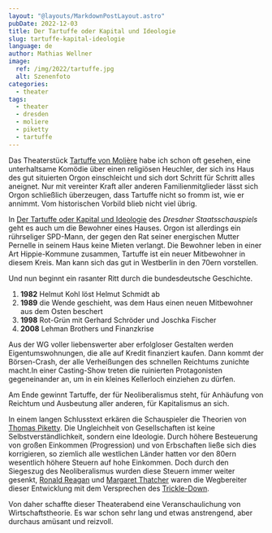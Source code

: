 ```yaml
---
layout: "@layouts/MarkdownPostLayout.astro"
pubDate: 2022-12-03
title: Der Tartuffe oder Kapital und Ideologie
slug: tartuffe-kapital-ideologie
language: de
author: Mathias Wellner
image:
  ref: /img/2022/tartuffe.jpg
  alt: Szenenfoto
categories:
  - theater
tags:
  - theater
  - dresden
  - moliere
  - piketty
  - tartuffe
---
```



Das Theaterstück [Tartuffe von Molière](https://de.wikipedia.org/wiki/Tartuffe) habe ich schon oft gesehen, eine unterhaltsame Komödie über einen religiösen Heuchler, der sich ins Haus des gut situierten Orgon einschleicht und sich dort Schritt für Schritt alles aneignet. Nur mit vereinter Kraft aller anderen Familienmitglieder lässt sich Orgon schließlich überzeugen, dass Tartuffe nicht so fromm ist, wie er annimmt. Vom historischen Vorbild blieb nicht viel übrig.

In [Der Tartuffe oder Kapital und Ideologie](https://www.staatsschauspiel-dresden.de/spielplan/a-z/der-tartuffe-oder-kapital-und-ideologie/) des _Dresdner Staatsschauspiels_ geht es auch um die Bewohner eines Hauses. Orgon ist allerdings ein rührseliger SPD-Mann, der gegen den Rat seiner energischen Mutter Pernelle in seinem Haus keine Mieten verlangt. Die Bewohner leben in einer Art Hippie-Kommune zusammen, Tartuffe ist ein neuer Mitbewohner in diesem Kreis. Man kann sich das gut in Westberlin in den 70ern vorstellen.

Und nun beginnt ein rasanter Ritt durch die bundesdeutsche Geschichte.

1. **1982** Helmut Kohl löst Helmut Schmidt ab
1. **1989** die Wende geschieht, was dem Haus einen neuen Mitbewohner aus dem Osten beschert
1. **1998** Rot-Grün mit Gerhard Schröder und Joschka Fischer
1. **2008** Lehman Brothers und Finanzkrise

<ResponsiveImage
  src="/img/2022/tartuffe.jpg"
  alt="Szenenfoto"
  aspectRatio="4:3"
/>

Aus der WG voller liebenswerter aber erfolgloser Gestalten werden Eigentumswohnungen, die alle auf Kredit finanziert kaufen. Dann kommt der Börsen-Crash, der alle Verheißungen des schnellen Reichtums zunichte macht.In einer Casting-Show treten die ruinierten Protagonisten gegeneinander an, um in ein kleines Kellerloch einziehen zu dürfen.

Am Ende gewinnt Tartuffe, der für Neoliberalismus steht, für Anhäufung von Reichtum und Ausbeutung aller anderen, für Kapitalismus an sich.

In einem langen Schlusstext erkären die Schauspieler die Theorien von [Thomas Piketty](https://de.wikipedia.org/wiki/Thomas_Piketty). Die Ungleichheit von Gesellschaften ist keine Selbstverständlichkeit, sondern eine Ideologie. Durch höhere Besteuerung von großen Einkommen (Progression) und von Erbschaften ließe sich dies korrigieren, so ziemlich alle westlichen Länder hatten vor den 80ern wesentlich höhere Steuern auf hohe Einkommen. Doch durch den Siegeszug des Neoliberalismus wurden diese Steuern immer weiter gesenkt, [Ronald Reagan](https://de.wikipedia.org/wiki/Ronald_Reagan) und [Margaret Thatcher](https://de.wikipedia.org/wiki/Margaret_Thatcher) waren die Wegbereiter dieser Entwicklung mit dem Versprechen des [Trickle-Down](https://de.wikipedia.org/wiki/Trickle-down-%C3%96konomie).

Von daher schaffte dieser Theaterabend eine Veranschaulichung von Wirtschaftstheorie. Es war schon sehr lang und etwas anstrengend, aber durchaus amüsant und reizvoll.
